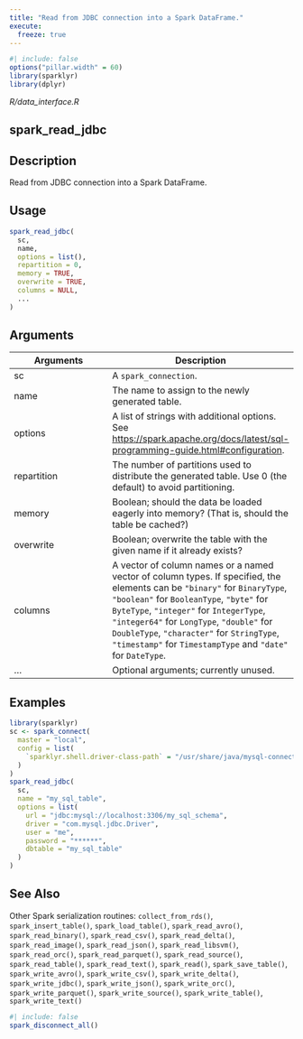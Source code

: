 ```yaml
---
title: "Read from JDBC connection into a Spark DataFrame."
execute:
  freeze: true
---
```


```r
#| include: false
options("pillar.width" = 60)
library(sparklyr) 
library(dplyr)
```

*R/data_interface.R*

## spark_read_jdbc

## Description
Read from JDBC connection into a Spark DataFrame. 


## Usage
```r
spark_read_jdbc( 
  sc, 
  name, 
  options = list(), 
  repartition = 0, 
  memory = TRUE, 
  overwrite = TRUE, 
  columns = NULL, 
  ... 
) 
```

## Arguments
|Arguments|Description|
|---|---|
| sc | A `spark_connection`. |
| name | The name to assign to the newly generated table. |
| options | A list of strings with additional options. See [https://spark.apache.org/docs/latest/sql-programming-guide.html#configuration](https://spark.apache.org/docs/latest/sql-programming-guide.html#configuration). |
| repartition | The number of partitions used to distribute the generated table. Use 0 (the default) to avoid partitioning. |
| memory | Boolean; should the data be loaded eagerly into memory? (That is, should the table be cached?) |
| overwrite | Boolean; overwrite the table with the given name if it already exists? |
| columns | A vector of column names or a named vector of column types. If specified, the elements can be `"binary"` for `BinaryType`, `"boolean"` for `BooleanType`, `"byte"` for `ByteType`, `"integer"` for `IntegerType`, `"integer64"` for `LongType`, `"double"` for `DoubleType`, `"character"` for `StringType`, `"timestamp"` for `TimestampType` and `"date"` for `DateType`. |
| ... | Optional arguments; currently unused. |





## Examples
```r
library(sparklyr)
sc <- spark_connect( 
  master = "local", 
  config = list( 
    `sparklyr.shell.driver-class-path` = "/usr/share/java/mysql-connector-java-8.0.25.jar" 
  ) 
) 
spark_read_jdbc( 
  sc, 
  name = "my_sql_table", 
  options = list( 
    url = "jdbc:mysql://localhost:3306/my_sql_schema", 
    driver = "com.mysql.jdbc.Driver", 
    user = "me", 
    password = "******", 
    dbtable = "my_sql_table" 
  ) 
) 
```

## See Also
Other Spark serialization routines:  `collect_from_rds()`, `spark_insert_table()`, `spark_load_table()`, `spark_read_avro()`, `spark_read_binary()`, `spark_read_csv()`, `spark_read_delta()`, `spark_read_image()`, `spark_read_json()`, `spark_read_libsvm()`, `spark_read_orc()`, `spark_read_parquet()`, `spark_read_source()`, `spark_read_table()`, `spark_read_text()`, `spark_read()`, `spark_save_table()`, `spark_write_avro()`, `spark_write_csv()`, `spark_write_delta()`, `spark_write_jdbc()`, `spark_write_json()`, `spark_write_orc()`, `spark_write_parquet()`, `spark_write_source()`, `spark_write_table()`, `spark_write_text()`


```r
#| include: false
spark_disconnect_all()
```
